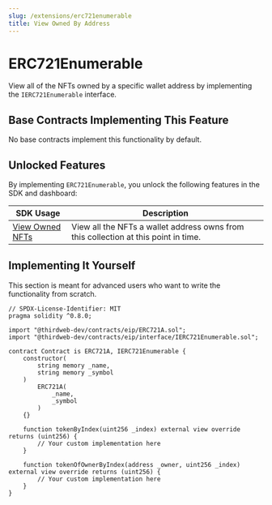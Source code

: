 ```yaml
---
slug: /extensions/erc721enumerable
title: View Owned By Address
---
```



# ERC721Enumerable

View all of the NFTs owned by a specific wallet address by implementing the `IERC721Enumerable` interface.

<ViewContractCodeButton
  link="https://github.com/thirdweb-dev/contracts/blob/main/contracts/eip/interface/IERC721Enumerable.sol"
  name="IERC721Enumerable"
  isInterface={true}
/>

## Base Contracts Implementing This Feature

No base contracts implement this functionality by default.

## Unlocked Features

By implementing `ERC721Enumerable`, you unlock the following features in the SDK and dashboard:

| SDK Usage                                                                          | Description                                                                         |
| ---------------------------------------------------------------------------------- | ----------------------------------------------------------------------------------- |
| [View Owned NFTs](/sdk/interacting-with-contracts/erc721Enumerable#get-owned-nfts) | View all the NFTs a wallet address owns from this collection at this point in time. |

## Implementing It Yourself

This section is meant for advanced users who want to write the functionality from scratch.

```solidity
// SPDX-License-Identifier: MIT
pragma solidity ^0.8.0;

import "@thirdweb-dev/contracts/eip/ERC721A.sol";
import "@thirdweb-dev/contracts/eip/interface/IERC721Enumerable.sol";

contract Contract is ERC721A, IERC721Enumerable {
    constructor(
        string memory _name,
        string memory _symbol
    )
        ERC721A(
            _name,
            _symbol
        )
    {}

    function tokenByIndex(uint256 _index) external view override returns (uint256) {
        // Your custom implementation here
    }

    function tokenOfOwnerByIndex(address _owner, uint256 _index) external view override returns (uint256) {
        // Your custom implementation here
    }
}
```
